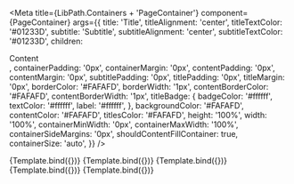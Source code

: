 


<DocsPage
    componentName={componentName}
    componentDescription="This component is used to create a container which is supposed to stretch over a bigger area of the page. It can hold information like a title and text."
    addStories={true}
    storyNames={storyNames}
    addImportantNote={false}
    variant="stable"
/>

<Meta
    title={LibPath.Containers + 'PageContainer'}
    component={PageContainer}
    args={{
        title: 'Title',
        titleAlignment: 'center',
        titleTextColor: '#01233D',
        subtitle: 'Subtitle',
        subtitleAlignment: 'center',
        subtitleTextColor: '#01233D',
        children: <div>Content</div>,
        containerPadding: '0px',
        containerMargin: '0px',
        contentPadding: '0px',
        contentMargin: '0px',
        subtitlePadding: '0px',
        titlePadding: '0px',
        titleMargin: '0px',
        borderColor: '#FAFAFD',
        borderWidth: '1px',
        contentBorderColor: '#FAFAFD',
        contentBorderWidth: '1px',
        titleBadge: {
            badgeColor: '#ffffff',
            textColor: '#ffffff',
            label: '#ffffff',
        },
        backgroundColor: '#FAFAFD',
        contentColor: '#FAFAFD',
        titlesColor: '#FAFAFD',
        height: '100%',
        width: '100%',
        containerMinWidth: '0px',
        containerMaxWidth: '100%',
        containerSideMargins: '0px',
        shouldContentFillContainer: true,
        containerSize: 'auto',
    }}
/>

<Canvas withToolbar>
    <Story name="Base">{Template.bind({})}</Story>
</Canvas>

<Canvas withToolbar>
    <Story
        name="Story 1"
        args={{
            title: 'Title 1',
            titleAlignment: 'left',
            titleTextColor: 'red',
            subtitleAlignment: 'left',
        }}
    >
        {Template.bind({})}
    </Story>
</Canvas>

<Canvas withToolbar>
    <Story
        name="Story 2"
        args={{
            title: 'Title 1',
            titleAlignment: 'left',
            titleTextColor: 'red',
            subtitleAlignment: 'center',
        }}
    >
        {Template.bind({})}
    </Story>
</Canvas>

<Canvas withToolbar>
    <Story
        name="Story 3"
        args={{
            title: 'Title 1',
            titleAlignment: 'left',
            titleTextColor: 'red',
            subtitleAlignment: 'right',
        }}
    >
        {Template.bind({})}
    </Story>
</Canvas>

<Canvas withToolbar>
    <Story
        name="Story 4"
        args={{
            title: 'Title 2',
            titleAlignment: 'right',
            titleTextColor: 'blue',
            subtitleAlignment: 'left',
        }}
    >
        {Template.bind({})}
    </Story>
</Canvas>
